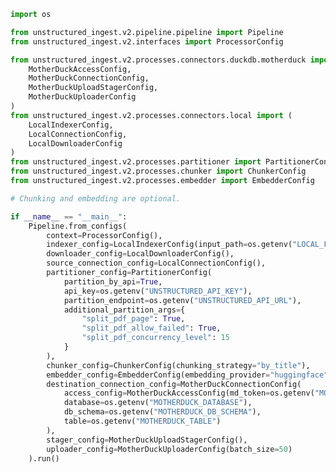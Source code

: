 ```python Python Ingest v2
import os

from unstructured_ingest.v2.pipeline.pipeline import Pipeline
from unstructured_ingest.v2.interfaces import ProcessorConfig

from unstructured_ingest.v2.processes.connectors.duckdb.motherduck import (
    MotherDuckAccessConfig,
    MotherDuckConnectionConfig,
    MotherDuckUploadStagerConfig,
    MotherDuckUploaderConfig
)
from unstructured_ingest.v2.processes.connectors.local import (
    LocalIndexerConfig,
    LocalConnectionConfig,
    LocalDownloaderConfig
)
from unstructured_ingest.v2.processes.partitioner import PartitionerConfig
from unstructured_ingest.v2.processes.chunker import ChunkerConfig
from unstructured_ingest.v2.processes.embedder import EmbedderConfig

# Chunking and embedding are optional.

if __name__ == "__main__":
    Pipeline.from_configs(
        context=ProcessorConfig(),
        indexer_config=LocalIndexerConfig(input_path=os.getenv("LOCAL_FILE_INPUT_DIR")),
        downloader_config=LocalDownloaderConfig(),
        source_connection_config=LocalConnectionConfig(),
        partitioner_config=PartitionerConfig(
            partition_by_api=True,
            api_key=os.getenv("UNSTRUCTURED_API_KEY"),
            partition_endpoint=os.getenv("UNSTRUCTURED_API_URL"),
            additional_partition_args={
                "split_pdf_page": True,
                "split_pdf_allow_failed": True,
                "split_pdf_concurrency_level": 15
            }
        ),
        chunker_config=ChunkerConfig(chunking_strategy="by_title"),
        embedder_config=EmbedderConfig(embedding_provider="huggingface"),
        destination_connection_config=MotherDuckConnectionConfig(
            access_config=MotherDuckAccessConfig(md_token=os.getenv("MOTHERDUCK_MD_TOKEN")),
            database=os.getenv("MOTHERDUCK_DATABASE"),
            db_schema=os.getenv("MOTHERDUCK_DB_SCHEMA"),
            table=os.getenv("MOTHERDUCK_TABLE")
        ),
        stager_config=MotherDuckUploadStagerConfig(),
        uploader_config=MotherDuckUploaderConfig(batch_size=50)
    ).run()
```